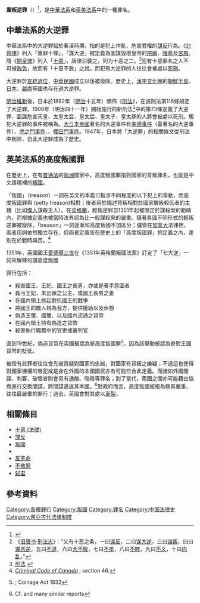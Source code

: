 '''重叛逆罪'''（{{lang-en|High Treason}}）<ref>{{cite book|title=《元照英美法词典》
|chapter=重叛逆罪,high treason|chapter-url=http://lawyer.get.com.tw/dic/DictionaryDetail.aspx?iDT=55549|editor1=薛波|editor2=潘汉典|publisher=法律出版社|date=2006-11|isbn=7503642327}}</ref>，是[[中華法系|中華法系]]和[[英美法系|英美法系]]中的一種罪名。

==中華法系的大逆罪==
中華法系中的大逆罪始於秦漢時期，指的是犯上作亂、危害君權的[[謀反|謀反]]行為。《[[北齊律|北齊律]]》列入「重罪十條」，「謀大逆」被定義為圖謀毀壞皇帝的[[宗廟|宗廟]]、[[陵墓|陵墓]]及[[宮殿|宮殿]]。隋《[[開皇律|開皇律]]》列入「[[十惡_(法律)|十惡]]」，唐律沿襲之，列为十恶之二。<ref>《[[旧唐书|旧唐书]]·[[刑法志|刑法志]]》：“又有十恶之条，一曰[[谋反|谋反]]，二曰[[谋大逆|谋大逆]]，三曰[[谋叛|谋叛]]，四曰[[谋恶逆|谋恶逆]]，五曰[[不道|不道]]，六曰[[大不敬|大不敬]]，七曰[[不孝|不孝]]，八曰[[不睦|不睦]]，九曰[[不义|不义]]，十曰[[内乱|内乱]]。”</ref>犯有十惡罪名之人不可被[[赦免|赦免]]，故而有「十惡不赦」之說。而犯有大逆罪的人往往會被處以[[死刑|死刑]]。

大逆罪於[[宣統退位|宣統退位]]，[[中華民國|中華民國]]成立以後被廢除。歷史上，[[漢字文化圈|漢字文化圈]]的[[朝鮮半島|朝鮮半島]]、[[日本|日本]]、[[越南|越南]]等國也存在過大逆罪。

[[明治維新|明治維新]]後，日本於1882年（[[明治|明治]]十五年）頒佈《[[:s:ja:刑法_(明治13年太政官布告第36号)|刑法]]》，在該刑法第116條規定了大逆罪。1908年（明治四十一年）開始施行的新刑法<ref>[http://warp.da.ndl.go.jp/info:ndljp/pid/10308752/law.e-gov.go.jp/htmldata/M40/M40HO045.html 刑法] {{Wayback|url=http://warp.da.ndl.go.jp/info:ndljp/pid/10308752/law.e-gov.go.jp/htmldata/M40/M40HO045.html |date=20210621000003 }}</ref>中的第73條定義了大逆罪，圖謀危害天皇、太皇太后、皇太后、皇太子、皇太孫的人將會被處以死刑。觸犯大逆罪的事件被稱為{{link-ja|大逆事件|大逆事件}}。[[大日本帝國|大日本帝國]]著名的大逆事件有[[幸德事件|幸德事件]]（最著名的大逆事件）、[[虎之門事件|虎之門事件]]、{{link-ja|朴烈事件|朴烈事件}}、[[櫻田門事件|櫻田門事件]]。1947年，日本將「大逆罪」的相關條文從刑法中刪除，自此大逆罪成為了歷史。

==英美法系的高度叛國罪==
{{see|{{link-en|英國的高度叛國罪|High treason in the United Kingdom}}}}
在歷史上，在有[[普通法|普通法]]的[[歐洲|歐洲]]國家中，高度叛國罪指對國家的背叛罪名，也就是中文語境裡的[[叛國|叛國]]。

「叛國」（treason）一詞在英文的本義可指涉不同程度的以下犯上的舉動，而高度叛國罪與{{link-en|輕叛逆罪|Petty treason}} (petty treason)相對；後者用於描述背叛相對於國家層級較低者的主體（比如[[僕人|僕人]]謀殺主人）。在[[英格蘭|英格蘭]]，輕叛逆罪自1351年起被限定於謀殺案的範疇內，而根據定義也被當時法界認為比一般謀殺來的嚴重。隨著各國不同形式的輕叛逆罪被廢除，「treason」一詞逐漸和高度叛國不加區分；儘管在[[加拿大|加拿大]]法律裡，兩者用詞依然獨立存在，但兩者定義皆在歷史上的「高度叛國罪」的定義之內，差別在於戰時與否。<ref name="CrimCodeCan">[http://www.canlii.org/ca/sta/c-46/sec46.html ''Criminal Code of Canada''] {{Wayback|url=http://www.canlii.org/ca/sta/c-46/sec46.html |date=20070330221809 }}, section 46.</ref>

1351年，英國國王[[愛德華三世|愛德華三世]]在《1351年英格蘭叛國法案》訂定了「七大逆」一詞來解釋何謂高度叛國

罪行包括：
* 殺害國王、王妃、國王之長男，亦或是著手意圖者
* 姦污王妃、未出嫁之公主、或國王長男之妻
* 在國內領土挑起對抗國王的戰爭
* 將國王的敵人視為我方，提供援助以及休憩
* 偽造王璽、國璽、以及國內流通之貨幣
* 在國內領土持有偽造之貨幣
* 殺害執行職務中的官吏或審判官

直到19世紀，偽造貨幣在英國被認為是高度叛國罪<ref>{{link-en|1351年英格蘭叛國法案|Treason Act 1351}}; Coinage Act 1832</ref>，因為該舉動被認為是對王國貨幣的貶低。

被控有此罪者往往會先被質疑對國家的忠誠，對國家有背叛之嫌疑；不過這也使得對國家機構的冒犯或是身在外國的本國國民亦有可能符合此定義。而諸如外國間諜、刺客、破壞者則會另有通敵、暗殺等罪名；到了當代，兩國之間亦可能藉由協商進行交換間諜，將間諜遣返其本國。<ref>Cf. {{cite news | url=http://www.washingtonpost.com/wp-dyn/content/article/2010/07/08/AR2010070803476.html | title=U.S., Russia reach deal on exchanging spies | accessdate=April 2, 2013 | work=The Washington Post | date=July 9, 2010 | archive-date=2021-01-26 | archive-url=https://web.archive.org/web/20210126043057/https://www.washingtonpost.com/wp-dyn/content/article/2010/07/08/AR2010070803476.html | dead-url=no }} and many similar reports</ref>對政府而言，高度叛國被視為極其嚴重、往往最嚴重的罪行；過去，英國會對其處以[[掛拉分|車裂]]。

==相關條目==
*[[十惡_(法律)|十惡 (法律)]]
*[[謀反|謀反]]
*[[叛國|叛國]]
*{{link-ja|外患罪|外患罪}}
*[[反革命|反革命]]
*[[不敬罪|不敬罪]]
*[[弑君|弑君]]

==參考資料==
{{reflist}}
{{Authority control}}
[[Category:各種罪行|Category:各種罪行]]
[[Category:叛國|Category:叛國]]
[[Category:罪名|Category:罪名]]
[[Category:中国法律史|Category:中国法律史]]
[[Category:東亞古代法律制度|Category:東亞古代法律制度]]